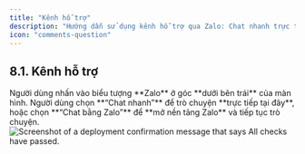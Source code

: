 ```yaml
---
title: "Kênh hỗ trợ"
description: "Hướng dẫn sử dụng kênh hỗ trợ qua Zalo: Chat nhanh trực tiếp hoặc mở ứng dụng Zalo."
icon: "comments-question"
---
```


## **8.1. Kênh hỗ trợ**

<Steps>

  <Step title="Mở biểu tượng Zalo">
    Người dùng nhấn vào biểu tượng **Zalo** ở góc **dưới bên trái** của màn hình.
  </Step>

  <Step title="Chọn hình thức trò chuyện">
    Người dùng chọn **“Chat nhanh”** để trò chuyện **trực tiếp tại đây**,  
    hoặc chọn **“Chat bằng Zalo”** để **mở nền tảng Zalo** và tiếp tục trò chuyện.
  </Step>

</Steps>


<Frame caption=" ">
  <img
    src="https://aimini-upload.sgp1.digitaloceanspaces.com/image3_cc41f87a2a.jpg"
    alt="Screenshot of a deployment confirmation message that says All checks have passed."
    style={{ borderRadius:"0.5rem" }}
    title=""
  />
</Frame>
